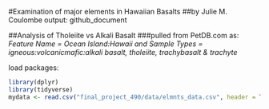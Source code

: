 #Examination of major elements in Hawaiian Basalts
##by Julie M. Coulombe
output: github_document

##Analysis of Tholeiite vs Alkali Basalt
###pulled from PetDB.com as: *Feature Name = Ocean Island:Hawaii and Sample Types = igneous:volcanicmafic:alkali basalt, tholeiite, trachybasalt & trachyte*

load packages:

```r
library(dplyr)
library(tidyverse)
mydata <- read.csv("final_project_490/data/elmnts_data.csv", header = TRUE)
```





